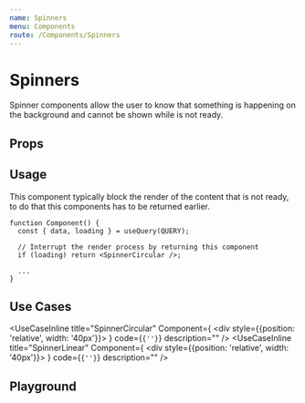 ```yaml
---
name: Spinners
menu: Components
route: /Components/Spinners
---
```



# Spinners

Spinner components allow the user to know that something is happening on the background and cannot be shown
while is not ready.

## Props
<Props of={SpinnerCircularPropsComponent} />

## Usage

This component typically block the render of the content that is not ready, to do that this components has
to be returned earlier.

``` tsx
function Component() {
  const { data, loading } = useQuery(QUERY);

  // Interrupt the render process by returning this component
  if (loading) return <SpinnerCircular />;

  ...
}
```

## Use Cases
<UseCaseInline
  title="SpinnerCircular"
  Component={
    <div style={{position: 'relative', width: '40px'}}><SpinnerCircular size={60} /></div>
  }
  code={<code>{'<SpinnerCircular size={60} />'}</code>}
  description=""
/>
<UseCaseInline
  title="SpinnerLinear"
  Component={
    <div style={{position: 'relative', width: '40px'}}><SpinnerLinear size={60} /></div>
  }
  code={<code>{'<SpinnerLinear size={60} />'}</code>}
  description=""
/>

## Playground

<Playground>
  <SpinnerLinear size={60} />
</Playground>
